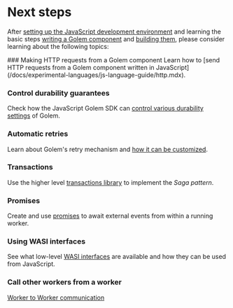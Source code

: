 
# Next steps

After [setting up the JavaScript development environment](/docs/experimental-languages/js-language-guide/setup.mdx) and learning the basic steps [writing a Golem component](/docs/experimental-languages/js-language-guide/defining-components.mdx) and [building them](/docs/experimental-languages/js-language-guide/building-components.mdx), please consider learning about the following topics:

<Steps>
### Making HTTP requests from a Golem component
Learn how to [send HTTP requests from a Golem component written in JavaScript](/docs/experimental-languages/js-language-guide/http.mdx).

### Control durability guarantees

Check how the JavaScript Golem SDK can [control various durability settings](/docs/experimental-languages/js-language-guide/durability.mdx) of Golem.

### Automatic retries

Learn about Golem's retry mechanism and [how it can be customized](/docs/experimental-languages/js-language-guide/retries.mdx).

### Transactions

Use the higher level [transactions library](/docs/experimental-languages/js-language-guide/transactions.mdx) to implement the _Saga pattern_.

### Promises

Create and use [promises](/docs/experimental-languages/js-language-guide/promises.mdx) to await external events from within a running worker.

### Using WASI interfaces

See what low-level [WASI interfaces](/docs/experimental-languages/js-language-guide/wasi.mdx) are available and how they can be used from JavaScript.

### Call other workers from a worker

[Worker to Worker communication](/docs/experimental-languages/js-language-guide/rpc.mdx)

</Steps>
